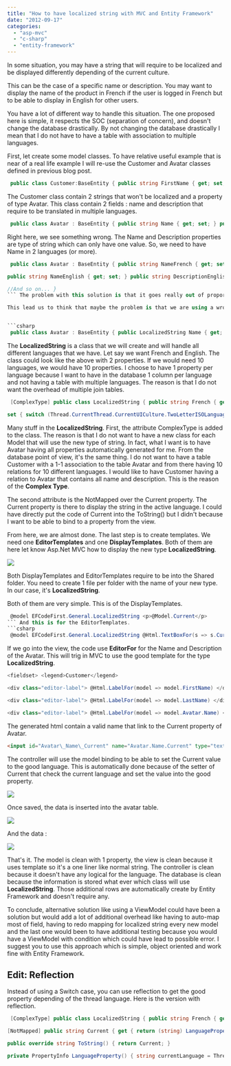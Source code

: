 ```yaml
---
title: "How to have localized string with MVC and Entity Framework"
date: "2012-09-17"
categories: 
  - "asp-mvc"
  - "c-sharp"
  - "entity-framework"
---
```


In some situation, you may have a string that will require to be localized and be displayed differently depending of the current culture.

This can be the case of a specific name or description. You may want to display the name of the product in French if the user is logged in French but to be able to display in English for other users.

You have a lot of different way to handle this situation. The one proposed here is simple, it respects the SOC (separation of concern), and doesn't change the database drastically. By not changing the database drastically I mean that I do not have to have a table with association to multiple languages.

First, let create some model classes. To have relative useful example that is near of a real life example I will re-use the Customer and Avatar classes defined in previous blog post.


```csharp
 public class Customer:BaseEntity { public string FirstName { get; set; } public string LastName { get; set; } public Avatar Avatar { get; set; } } 
```

The Customer class contain 2 strings that won't be localized and a property of type Avatar. This class contain 2 fields : name and description that require to be translated in multiple languages.


```csharp
 public class Avatar : BaseEntity { public string Name { get; set; } public string Description { get; set; } } 
```

Right here, we see something wrong. The Name and Description properties are type of string which can only have one value. So, we need to have Name in 2 languages (or more). 
```csharp
 public class Avatar : BaseEntity { public string NameFrench { get; set; } public string DescriptionFrench { get; set; }

public string NameEnglish { get; set; } public string DescriptionEnglish { get; set; }

//And so on... } 
``` The problem with this solution is that it goes really out of proportion if you have let say 10 languages to support. It's also a problem when it's the time to bind to the view. Which one is the good to display depend of the user language and you couldn't simply bind to one property.

This lead us to think that maybe the problem is that we are using a wrong approach. In fact, what we want to use is not a string but a **LocalizedString**. What we would like is to have the Avatar having only 2 properties, one for the Name and one for the Description.


```csharp
 public class Avatar : BaseEntity { public LocalizedString Name { get; set; } public LocalizedString Description { get; set; } } 
```

The **LocalizedString** is a class that we will create and will handle all different languages that we have. Let say we want French and English. The class could look like the above with 2 properties. If we would need 10 languages, we would have 10 properties. I choose to have 1 property per language because I want to have in the database 1 column per language and not having a table with multiple languages. The reason is that I do not want the overhead of multiple join tables.


```csharp
 [ComplexType] public class LocalizedString { public string French { get; set; } public string English { get; set; } public override string ToString() { return English; } [NotMapped] public string Current { get { switch (Thread.CurrentThread.CurrentUICulture.TwoLetterISOLanguageName.ToUpperInvariant()) { case "FR": return French; case "EN": return English; } return ToString(); }

set { switch (Thread.CurrentThread.CurrentUICulture.TwoLetterISOLanguageName.ToUpperInvariant()) { case "FR": French = value; break; case "EN": English = value; break; } } } } 
```

Many stuff in the **LocalizedString**. First, the attribute ComplexType is added to the class. The reason is that I do not want to have a new class for each Model that will use the new type of string. In fact, what I want is to have Avatar having all properties automatically generated for me. From the database point of view, it's the same thing. I do not want to have a table Customer with a 1-1 association to the table Avatar and from there having 10 relations for 10 different languages. I would like to have Customer having a relation to Avatar that contains all name and description. This is the reason of the **Complex Type**.

The second attribute is the NotMapped over the Current property. The Current property is there to display the string in the active language. I could have directly put the code of Current into the ToString() but I didn't because I want to be able to bind to a property from the view.

From here, we are almost done. The last step is to create templates. We need one **EditorTemplates** and one **DisplayTemplates**. Both of them are here let know Asp.Net MVC how to display the new type **LocalizedString**.

![](images/SharedTemplates.png)

Both DisplayTemplates and EditorTemplates require to be into the Shared folder. You need to create 1 file per folder with the name of your new type. In our case, it's **LocalizedString**.

Both of them are very simple. This is of the DisplayTemplates. 
```csharp
 @model EFCodeFirst.General.LocalizedString <p>@Model.Current</p> 
``` And this is for the EditorTemplates. 
```csharp
 @model EFCodeFirst.General.LocalizedString @Html.TextBoxFor(s => s.Current) 
```

If we go into the view, the code use **EditorFor** for the Name and Description of the Avatar. This will trig in MVC to use the good template for the type **LocalizedString**. 
```csharp
<fieldset> <legend>Customer</legend>

<div class="editor-label"> @Html.LabelFor(model => model.FirstName) </div> <div class="editor-field"> @Html.EditorFor(model => model.FirstName) @Html.ValidationMessageFor(model => model.FirstName) </div>

<div class="editor-label"> @Html.LabelFor(model => model.LastName) </div> <div class="editor-field"> @Html.EditorFor(model => model.LastName) @Html.ValidationMessageFor(model => model.LastName) </div>

<div class="editor-label"> @Html.LabelFor(model => model.Avatar.Name) </div> <div class="editor-field"> @Html.EditorFor(model => model.Avatar.Name) @Html.ValidationMessageFor(model => model.Avatar.Name) </div> <div class="editor-label"> @Html.LabelFor(model => model.Avatar.Description) </div> <div class="editor-field"> @Html.EditorFor(model => model.Avatar.Description) @Html.ValidationMessageFor(model => model.Avatar.Description) </div> <p> <input type="submit" value="Create" /> </p> </fieldset> 
```

The generated html contain a valid name that link to the Current property of Avatar. 
```html  
<input id="Avatar\_Name\_Current" name="Avatar.Name.Current" type="text" value="" /> 
``` 

The controller will use the model binding to be able to set the Current value to the good language. This is automatically done because of the setter of Current that check the current language and set the value into the good property.

![](images/controllerLocalizedString-400x120.png)

Once saved, the data is inserted into the avatar table.

![](images/avatartable.png)

And the data :

![](images/avatarData-400x53.png)

That's it. The model is clean with 1 property, the view is clean because it uses template so it's a one liner like normal string. The controller is clean because it doesn't have any logical for the language. The database is clean because the information is stored what ever which class will use **LocalizedString**. Those additional rows are automatically create by Entity Framework and doesn't require any.

To conclude, alternative solution like using a ViewModel could have been a solution but would add a lot of additional overhead like having to auto-map most of field, having to redo mapping for localized string every new model and the last one would been to have additional testing because you would have a ViewModel with condition which could have lead to possible error. I suggest you to use this approach which is simple, object oriented and work fine with Entity Framework.

## Edit: Reflection

Instead of using a Switch case, you can use reflection to get the good property depending of the thread language. Here is the version with reflection.


```csharp
 [ComplexType] public class LocalizedString { public string French { get; set; } public string English { get; set; }

[NotMapped] public string Current { get { return (string) LanguageProperty().GetValue(this,null); } set { LanguageProperty().SetValue(this, value,null); } }

public override string ToString() { return Current; }

private PropertyInfo LanguageProperty() { string currentLanguage = Thread.CurrentThread.CurrentUICulture.DisplayName; return GetType().GetProperty(currentLanguage); } } 
```
